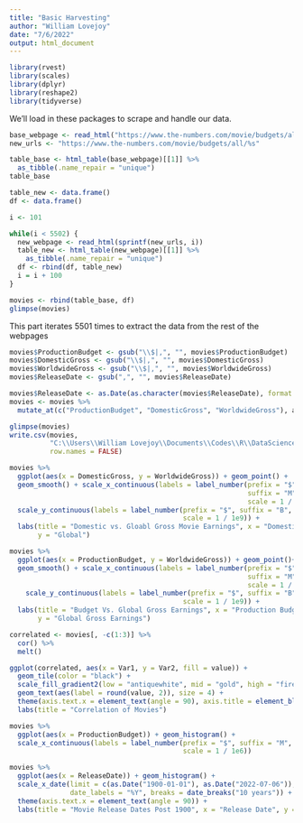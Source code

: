 ---
title: "Basic Harvesting"
author: "William Lovejoy"
date: "7/6/2022"
output: html_document
---

```{r setup, warning=FALSE, message = FALSE}
library(rvest)
library(scales)
library(dplyr)
library(reshape2)
library(tidyverse)
```

  We'll load in these packages to scrape and handle our data.
  
```{r load page, warning=FALSE, message = FALSE}
base_webpage <- read_html("https://www.the-numbers.com/movie/budgets/all")
new_urls <- "https://www.the-numbers.com/movie/budgets/all/%s"
```


```{r, warning=FALSE, message = FALSE}
table_base <- html_table(base_webpage)[[1]] %>%
  as_tibble(.name_repair = "unique")
table_base
```


```{r pages, message=FALSE, error = FALSE}
table_new <- data.frame()
df <- data.frame()

i <- 101

while(i < 5502) {
  new_webpage <- read_html(sprintf(new_urls, i))
  table_new <- html_table(new_webpage)[[1]] %>%
    as_tibble(.name_repair = "unique")
  df <- rbind(df, table_new)
  i = i + 100
}

movies <- rbind(table_base, df)
glimpse(movies)
```

  This part iterates 5501 times to extract the data from the rest of the webpages
  
```{r cleaning, warning=FALSE, message = FALSE}
movies$ProductionBudget <- gsub("\\$|,", "", movies$ProductionBudget)
movies$DomesticGross <- gsub("\\$|,", "", movies$DomesticGross)
movies$WorldwideGross <- gsub("\\$|,", "", movies$WorldwideGross)
movies$ReleaseDate <- gsub(",", "", movies$ReleaseDate)

movies$ReleaseDate <- as.Date(as.character(movies$ReleaseDate), format = "%b %d %Y")
movies <- movies %>%
  mutate_at(c("ProductionBudget", "DomesticGross", "WorldwideGross"), as.numeric)

glimpse(movies)
write.csv(movies, 
          "C:\\Users\\William Lovejoy\\Documents\\Codes\\R\\DataScience\\movies.csv",
          row.names = FALSE)
```


```{r analysis, fig.width=6, warning=FALSE, message = FALSE}
movies %>%
  ggplot(aes(x = DomesticGross, y = WorldwideGross)) + geom_point() +
  geom_smooth() + scale_x_continuous(labels = label_number(prefix = "$", 
                                                           suffix = "M", 
                                                           scale = 1 / 1e6)) +
  scale_y_continuous(labels = label_number(prefix = "$", suffix = "B", 
                                           scale = 1 / 1e9)) + 
  labs(title = "Domestic vs. Gloabl Gross Movie Earnings", x = "Domestic", 
       y = "Global")

```

```{r fig2, fig.width=6, warning=FALSE, message = FALSE}
movies %>%
  ggplot(aes(x = ProductionBudget, y = WorldwideGross)) + geom_point()+
  geom_smooth() + scale_x_continuous(labels = label_number(prefix = "$", 
                                                           suffix = "M", 
                                                           scale = 1 / 1e6)) +
    scale_y_continuous(labels = label_number(prefix = "$", suffix = "B", 
                                           scale = 1 / 1e9)) + 
  labs(title = "Budget Vs. Global Gross Earnings", x = "Production Budget", 
       y = "Global Gross Earnings")
```



```{r correlate, fig.width=6, warning=FALSE, message = FALSE}
correlated <- movies[, -c(1:3)] %>%
  cor() %>%
  melt()

ggplot(correlated, aes(x = Var1, y = Var2, fill = value)) + 
  geom_tile(color = "black") +
  scale_fill_gradient2(low = "antiquewhite", mid = "gold", high = "firebrick") +
  geom_text(aes(label = round(value, 2)), size = 4) +
  theme(axis.text.x = element_text(angle = 90), axis.title = element_blank()) + 
  labs(title = "Correlation of Movies")
```



```{r, warning=FALSE, message = FALSE}
movies %>%
  ggplot(aes(x = ProductionBudget)) + geom_histogram() + 
  scale_x_continuous(labels = label_number(prefix = "$", suffix = "M", 
                                           scale = 1 / 1e6))
```


```{r, warning=FALSE, message = FALSE}
movies %>%
  ggplot(aes(x = ReleaseDate)) + geom_histogram() + 
  scale_x_date(limit = c(as.Date("1900-01-01"), as.Date("2022-07-06")),
               date_labels = "%Y", breaks = date_breaks("10 years")) +
  theme(axis.text.x = element_text(angle = 90)) + 
  labs(title = "Movie Release Dates Post 1900", x = "Release Date", y = "Count")
```







